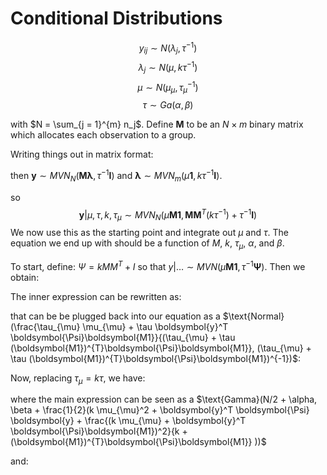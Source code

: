 # Conditional Distributions

$$y_{ij} \sim N(\lambda_j, \tau^{-1})$$
$$\lambda_j \sim N(\mu, k\tau^{-1})$$
$$\mu \sim N(\mu_\mu,\tau_\mu^{-1})$$
$$\tau \sim Ga(\alpha, \beta)$$

with $N = \sum_{j = 1}^{m} n_j$. Define $\mathbf{M}$ to be an $N\times m$ binary matrix which allocates each observation to a group. 

Writing things out in matrix format:

\begin{equation}
\boldsymbol{y} = 
\begin{bmatrix}
    y_{11}       \\
    y_{21}       \\
    \vdots        \\
    y_{n_m m}      
\end{bmatrix}
\end{equation}

\begin{equation}
\boldsymbol{M} = 
\begin{bmatrix}
    0    & 1   & 0 \\
    1    & 0   & 0 \\
    1    & 0   & 0 \\
    \vdots & \vdots & \vdots        \\
    0    & 0    & 1 
\end{bmatrix}
\end{equation}

\begin{equation}
\boldsymbol{\lambda} = 
\begin{bmatrix}
    \lambda_1       \\
    \vdots        \\
    \lambda_m
\end{bmatrix}
\end{equation}


then $\boldsymbol{y} \sim MVN_{N}( \boldsymbol{M \lambda}, \tau^{-1} \boldsymbol{I})$ and $\boldsymbol{\lambda} \sim MVN_{m}( \mu \boldsymbol{1}, k \tau^{-1} \boldsymbol{I})$. 

\begin{equation}
E[\boldsymbol{y} | \mu, \tau] = E_\lambda E_y[\boldsymbol{y} | \boldsymbol{\lambda}, \mu, \tau] =
\boldsymbol{M} E[\boldsymbol{\lambda}] = \mu \boldsymbol{M1} \\

Var[\boldsymbol{y} | \mu, \tau] = Var[\boldsymbol{M} \boldsymbol{\lambda}] +
\tau^{-1} \boldsymbol{I} = \boldsymbol{M} \boldsymbol{M}^{T}(k\tau^{-1}) + \tau^{-1} \boldsymbol{I}

\end{equation}

so 
$$\boldsymbol{y} | \mu, \tau, k, \tau_{\mu} \sim MVN_{N}(\mu \boldsymbol{M1} , \boldsymbol{M} \boldsymbol{M}^{T}(k\tau^{-1}) + \tau^{-1} \boldsymbol{I})$$
 We now use this as the starting point and integrate out $\mu$ and $\tau$. The equation we end up with should be a function of $M$, $k$, $\tau_\mu$, $\alpha$, and $\beta$. 

To start, define: $\Psi = k M M^T + I$ so that $y|\ldots \sim MVN(\mu \boldsymbol{M1}, \tau^{-1} \boldsymbol{\Psi})$. Then we obtain:

\begin{eqnarray*}
\pi(y | k, \tau_\mu, \alpha, \beta) &=& \int \int \tau^{\alpha - 1} \exp [ -\beta \tau] \times \tau_\mu^{1/2} \exp \left[ -\frac{\tau_\mu}{2} (\mu - \mu_\mu)^2 \right] \tau^{N/2} |\Psi|^{1/2} \exp \left[ -\frac{\tau}{2} \left\{  (\boldsymbol{y} - \mu \boldsymbol{M1})^T \boldsymbol{\Psi} (\boldsymbol{y} - \mu \boldsymbol{M1}) \right\} \right] \partial\mu \partial\tau \\ 

&=& \int \tau^{\alpha - 1} \exp [ -\beta \tau] \times \tau_\mu^{1/2} 
 \tau^{N/2} |\Psi|^{1/2}\partial\tau  \\
&\times& \int \exp \left[ -\frac{1}{2} [\tau_\mu (\mu - \mu_\mu)^2 + \tau (\boldsymbol{y} - \mu \boldsymbol{M1})^T \boldsymbol{\Psi} (\boldsymbol{y} - \mu \boldsymbol{M1})] \right]  \partial\mu \\ 


\end{eqnarray*}

The inner expression can be rewritten as: 

\begin{eqnarray*}
Q &=&
[\tau_\mu (\mu - \mu_\mu)^2 + \tau (\boldsymbol{y} - \mu \boldsymbol{M1})^T \boldsymbol{\Psi} (\boldsymbol{y} - \mu \boldsymbol{M1})] \\

&=& \mu^2(\tau_{\mu} + \tau (\boldsymbol{M1})^{T}\boldsymbol{\Psi}    \boldsymbol{M1}) - 2\mu (\tau_{\mu} \mu_{\mu} + 
\tau \boldsymbol{y}^T \boldsymbol{\Psi}\boldsymbol{M1}) + \tau_{\mu} \mu_{\mu}^2 +
\tau \boldsymbol{y}^T \boldsymbol{\Psi} \boldsymbol{y} \\

&=& \tau_{\mu} \mu_{\mu}^2 + \tau \boldsymbol{y}^T \boldsymbol{\Psi} \boldsymbol{y}   + 
(\tau_{\mu} + \tau (\boldsymbol{M1})^{T}\boldsymbol{\Psi}\boldsymbol{M1})
\left(\mu - \frac{\tau_{\mu} \mu_{\mu} + \tau \boldsymbol{y}^T \boldsymbol{\Psi}\boldsymbol{M1}}{\tau_{\mu} + \tau (\boldsymbol{M1})^{T}\boldsymbol{\Psi}\boldsymbol{M1}}\right)^2 + 
\frac{(\tau_{\mu} \mu_{\mu} + \tau \boldsymbol{y}^T \boldsymbol{\Psi}\boldsymbol{M1})^2}{(\tau_{\mu} + \tau (\boldsymbol{M1})^{T}\boldsymbol{\Psi}\boldsymbol{M1})}\\

\end{eqnarray*}


that can be be plugged back into our equation as a 
$\text{Normal}(\frac{\tau_{\mu} \mu_{\mu} + \tau \boldsymbol{y}^T \boldsymbol{\Psi}\boldsymbol{M1}}{(\tau_{\mu} + \tau (\boldsymbol{M1})^{T}\boldsymbol{\Psi}\boldsymbol{M1}}, (\tau_{\mu} + \tau (\boldsymbol{M1})^{T}\boldsymbol{\Psi}\boldsymbol{M1})^{-1})$: 


\begin{eqnarray*}
\pi(y | k, \tau_\mu, \alpha, \beta)

&=& \int \tau^{\alpha - 1} \exp [ -\beta \tau] \times \tau_\mu^{1/2} 
 \tau^{N/2} |\Psi|^{1/2}\partial\tau  \\
&\times& \int \exp \left[ -\frac{1}{2} [\tau_\mu (\mu - \mu_\mu)^2 + \tau (\boldsymbol{y} - \mu \boldsymbol{M1})^T \boldsymbol{\Psi} (\boldsymbol{y} - \mu \boldsymbol{M1})] \right]  \partial\mu \\ 


&=& \int \tau^{\alpha - 1} \exp [ -\beta \tau] \times \tau_\mu^{1/2} 
 \tau^{N/2} |\Psi|^{1/2}\partial\tau  
 \exp \left[ -\frac{1}{2}\{ \tau_{\mu} \mu_{\mu}^2 + \tau \boldsymbol{y}^T \boldsymbol{\Psi} \boldsymbol{y}\} \right]  
 \exp \left[ -\frac{1}{2} \left \{ 
 \frac{(\tau_{\mu} \mu_{\mu} + \tau \boldsymbol{y}^T \boldsymbol{\Psi}\boldsymbol{M1})^2}{(\tau_{\mu} + \tau (\boldsymbol{M1})^{T}\boldsymbol{\Psi}\boldsymbol{M1})} \right \} \right]\\
&\times& \int \exp \left[ -\frac{1}{2} [
(\tau_{\mu} + \tau (\boldsymbol{M1})^{T}\boldsymbol{\Psi}\boldsymbol{M1})
\left(\mu - \frac{\tau_{\mu} \mu_{\mu} + \tau \boldsymbol{y}^T \boldsymbol{\Psi}\boldsymbol{M1}}{\tau_{\mu} + \tau (\boldsymbol{M1})^{T}\boldsymbol{\Psi}\boldsymbol{M1}}\right)^2 
\right] \frac{(\tau_{\mu} + \tau (\boldsymbol{M1})^{T}\boldsymbol{\Psi}\boldsymbol{M1})^{1/2}}{(\tau_{\mu} + \tau (\boldsymbol{M1})^{T}\boldsymbol{\Psi}\boldsymbol{M1})^{1/2}} \thinspace
\thinspace \thinspace \partial\mu \\ 

&=& \int \tau^{\alpha - 1} \exp [ -\beta \tau] \times \tau_\mu^{1/2} 
 \tau^{N/2} |\Psi|^{1/2} 
 \exp \left[ -\frac{1}{2}\{ \tau_{\mu} \mu_{\mu}^2 + \tau \boldsymbol{y}^T \boldsymbol{\Psi} \boldsymbol{y}\} \right] \\ 
&\times& \exp \left[ -\frac{1}{2} \left \{ 
 \frac{(\tau_{\mu} \mu_{\mu} + \tau \boldsymbol{y}^T \boldsymbol{\Psi}\boldsymbol{M1})^2}{(\tau_{\mu} + \tau (\boldsymbol{M1})^{T}\boldsymbol{\Psi}\boldsymbol{M1})} \right \} \right] \frac{1}{(\tau_{\mu} + \tau (\boldsymbol{M1})^{T}\boldsymbol{\Psi}\boldsymbol{M1})^{1/2}} \thinspace
\thinspace \thinspace \partial\tau \\ 

\end{eqnarray*}

Now, replacing $\tau_{\mu} = k \tau$, we have: 


\begin{eqnarray*}
\pi(y | k, \tau_\mu, \alpha, \beta)

&=& \int \tau^{\alpha - 1} \exp [ -\beta \tau] \times (k \tau)^{1/2} 
 \tau^{N/2} |\Psi|^{1/2} 
 \exp \left[ -\frac{1}{2}\{ k \tau\mu_{\mu}^2 + \tau \boldsymbol{y}^T \boldsymbol{\Psi} \boldsymbol{y}\} \right] \\ 
&\times& \exp \left[ -\frac{1}{2} \left \{ 
 \frac{(k \tau\mu_{\mu} + \tau \boldsymbol{y}^T \boldsymbol{\Psi}\boldsymbol{M1})^2}{(k \tau+ \tau (\boldsymbol{M1})^{T}\boldsymbol{\Psi}\boldsymbol{M1})} \right \} \right] \frac{1}{(k \tau+ \tau (\boldsymbol{M1})^{T}\boldsymbol{\Psi}\boldsymbol{M1})^{1/2}} \thinspace
\thinspace \thinspace \partial\tau \\ 


&=& |\Psi|^{1/2}  k^{1/2} \int \tau^{\alpha - 1} \tau^{1/2} \tau^{N/2}
\exp [ -\beta \tau] \times 
\exp \left[ -\frac{\tau}{2}\{ k \mu_{\mu}^2 + \boldsymbol{y}^T \boldsymbol{\Psi} \boldsymbol{y}\} \right] \\ 
&\times& \exp \left[ -\frac{1}{2} \left \{ 
 \frac{(\tau (k \mu_{\mu} + \boldsymbol{y}^T \boldsymbol{\Psi}\boldsymbol{M1}))^2}{ (\tau (k + (\boldsymbol{M1})^{T}\boldsymbol{\Psi}\boldsymbol{M1})} \right \} \right] \frac{1}{(\tau (k +   (\boldsymbol{M1})^{T}\boldsymbol{\Psi}\boldsymbol{M1}))^{1/2}} \thinspace
\thinspace \thinspace \partial\tau \\ 

&=& |\Psi|^{1/2}  k^{1/2} \frac{1}{(k + (\boldsymbol{M1})^{T} \boldsymbol{\Psi}\boldsymbol{M1})^{1/2}}
\int \tau^{\alpha - 1} \tau^{N/2} \\
&\times& \exp [ -\beta \tau] \times 
\exp \left[ -\frac{\tau}{2}\{ k \mu_{\mu}^2 + \boldsymbol{y}^T \boldsymbol{\Psi} \boldsymbol{y} + \frac{(k \mu_{\mu} + \boldsymbol{y}^T \boldsymbol{\Psi}\boldsymbol{M1})^2}{k + (\boldsymbol{M1})^{T}\boldsymbol{\Psi}\boldsymbol{M1}} \} \right] 
\thinspace \thinspace \partial\tau \\ 

&=& |\Psi|^{1/2}  k^{1/2} \frac{1}{(k + (\boldsymbol{M1})^{T} \boldsymbol{\Psi}\boldsymbol{M1})^{1/2}}
\int \tau^{N/2 + \alpha - 1} \\
&\times& \exp [ -\tau \{ \beta + \frac{1}{2}(k \mu_{\mu}^2 + \boldsymbol{y}^T \boldsymbol{\Psi} \boldsymbol{y} + \frac{(k \mu_{\mu} + \boldsymbol{y}^T \boldsymbol{\Psi}\boldsymbol{M1})^2}{k + (\boldsymbol{M1})^{T}\boldsymbol{\Psi}\boldsymbol{M1}} ) \}]
\thinspace \thinspace \partial\tau \\ 

\end{eqnarray*}


where the main expression can be seen as a 
$\text{Gamma}(N/2 + \alpha,  \beta + \frac{1}{2}(k \mu_{\mu}^2 + \boldsymbol{y}^T \boldsymbol{\Psi} \boldsymbol{y} + \frac{(k \mu_{\mu} + \boldsymbol{y}^T \boldsymbol{\Psi}\boldsymbol{M1})^2}{k + (\boldsymbol{M1})^{T}\boldsymbol{\Psi}\boldsymbol{M1}} ))$

and: 

\begin{eqnarray*}
\pi(y | k, \tau_\mu, \alpha, \beta)

&=& |\Psi|^{1/2}  k^{1/2} \frac{1}{(k + (\boldsymbol{M1})^{T} \boldsymbol{\Psi}\boldsymbol{M1})^{1/2}}
\int \tau^{N/2 + \alpha - 1} \\
&\times& \exp [ -\tau \{ \beta + \frac{1}{2}(k \mu_{\mu}^2 + \boldsymbol{y}^T \boldsymbol{\Psi} \boldsymbol{y} + \frac{(k \mu_{\mu} + \boldsymbol{y}^T \boldsymbol{\Psi}\boldsymbol{M1})^2}{k + (\boldsymbol{M1})^{T}\boldsymbol{\Psi}\boldsymbol{M1}} ) \}]
\thinspace \thinspace \frac{
(\beta + \frac{1}{2}(k \mu_{\mu}^2 + \boldsymbol{y}^T \boldsymbol{\Psi} \boldsymbol{y} + \frac{(k \mu_{\mu} + \boldsymbol{y}^T \boldsymbol{\Psi}\boldsymbol{M1})^2}{k + (\boldsymbol{M1})^{T}\boldsymbol{\Psi}\boldsymbol{M1}}))^{N/2 + \alpha}
}{
(\beta + \frac{1}{2}(k \mu_{\mu}^2 + \boldsymbol{y}^T \boldsymbol{\Psi} \boldsymbol{y} + \frac{(k \mu_{\mu} + \boldsymbol{y}^T \boldsymbol{\Psi}\boldsymbol{M1})^2}{k + (\boldsymbol{M1})^{T}\boldsymbol{\Psi}\boldsymbol{M1}}))^{N/2 + \alpha}
} \partial\tau \\ 

&=& |\Psi|^{1/2}  k^{1/2} \frac{1}{(k + (\boldsymbol{M1})^{T} \boldsymbol{\Psi}\boldsymbol{M1})^{1/2}}

(\beta + \frac{1}{2}(k \mu_{\mu}^2 + \boldsymbol{y}^T \boldsymbol{\Psi} \boldsymbol{y} + \frac{(k \mu_{\mu} + \boldsymbol{y}^T \boldsymbol{\Psi}\boldsymbol{M1})^2}{k + (\boldsymbol{M1})^{T}\boldsymbol{\Psi}\boldsymbol{M1}}))^{-(N/2 + \alpha)}\\ 

\end{eqnarray*}
